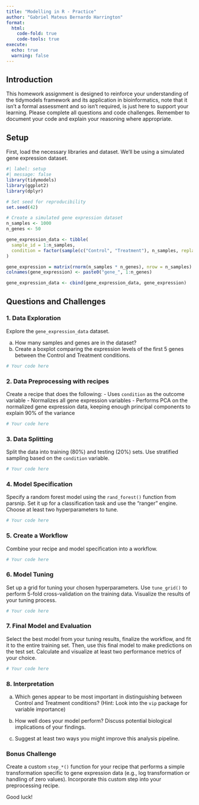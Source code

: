 ```yaml
---
title: "Modelling in R - Practice"
author: "Gabriel Mateus Bernardo Harrington"
format: 
  html:
    code-fold: true
    code-tools: true
execute:
  echo: true
  warning: false
---
```


## Introduction

This homework assignment is designed to reinforce your understanding of the tidymodels framework and its application in bioinformatics, note that it isn't a formal assessment and so isn't required, is just here to support your learning. 
Please complete all questions and code challenges. 
Remember to document your code and explain your reasoning where appropriate.

## Setup

First, load the necessary libraries and dataset. We'll be using a simulated gene expression dataset.

```r
#| label: setup
#| message: false
library(tidymodels)
library(ggplot2)
library(dplyr)

# Set seed for reproducibility
set.seed(42)

# Create a simulated gene expression dataset
n_samples <- 1000
n_genes <- 50

gene_expression_data <- tibble(
  sample_id = 1:n_samples,
  condition = factor(sample(c("Control", "Treatment"), n_samples, replace = TRUE)),
)

gene_expression = matrix(rnorm(n_samples * n_genes), nrow = n_samples)
colnames(gene_expression) <- paste0("gene_", 1:n_genes)

gene_expression_data <- cbind(gene_expression_data, gene_expression)
```

## Questions and Challenges

### 1. Data Exploration

Explore the `gene_expression_data` dataset. 

a) How many samples and genes are in the dataset?
b) Create a boxplot comparing the expression levels of the first 5 genes between the Control and Treatment conditions.

```r
# Your code here
```

### 2. Data Preprocessing with recipes

Create a recipe that does the following:
- Uses `condition` as the outcome variable
- Normalizes all gene expression variables
- Performs PCA on the normalized gene expression data, keeping enough principal components to explain 90% of the variance

```r
# Your code here
```

### 3. Data Splitting

Split the data into training (80%) and testing (20%) sets. Use stratified sampling based on the `condition` variable.

```r
# Your code here
```

### 4. Model Specification

Specify a random forest model using the `rand_forest()` function from parsnip. Set it up for a classification task and use the "ranger" engine. Choose at least two hyperparameters to tune.

```r
# Your code here
```

### 5. Create a Workflow

Combine your recipe and model specification into a workflow.

```r
# Your code here
```

### 6. Model Tuning

Set up a grid for tuning your chosen hyperparameters. Use `tune_grid()` to perform 5-fold cross-validation on the training data. Visualize the results of your tuning process.

```r
# Your code here
```

### 7. Final Model and Evaluation

Select the best model from your tuning results, finalize the workflow, and fit it to the entire training set. Then, use this final model to make predictions on the test set. Calculate and visualize at least two performance metrics of your choice.

```r
# Your code here
```

### 8. Interpretation

a) Which genes appear to be most important in distinguishing between Control and Treatment conditions? (Hint: Look into the `vip` package for variable importance)

b) How well does your model perform? Discuss potential biological implications of your findings.

c) Suggest at least two ways you might improve this analysis pipeline.

### Bonus Challenge

Create a custom `step_*()` function for your recipe that performs a simple transformation specific to gene expression data (e.g., log transformation or handling of zero values). Incorporate this custom step into your preprocessing recipe.

Good luck!